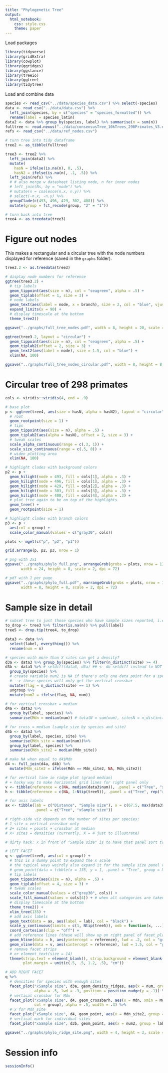```yaml
---
title: "Phylogenetic Tree"
output: 
  html_notebook:
    css: style.css
    theme: paper
---
```


Load packages

```r
library(tidyverse)
library(gridExtra)
library(cowplot)
library(ggridges)
library(ggstance)
library(treeio)
library(ggtree)
library(tidytree)
```

Load and combine data

```r
species <- read_csv("../data/species_data.csv") %>% select(-species)
data <- read_csv("../data/data.csv") %>% 
  left_join(species, by = c("species" = "species_formatted")) %>% 
  rename(label = species_latin)
data2 <- data %>% group_by(species, label) %>% summarise(n = sum(n))
fulltree <- read.nexus("../data/consensusTree_10kTrees_298Primates_V3.nex")
refs <- read_csv("../data/ref_nodes.csv")
```

```r
# turn tree into tidy dataframe
tree2 <- as_tibble(fulltree)

tree3 <- tree2 %>% 
  left_join(data2) %>% 
  mutate(
    hasN = ifelse(is.na(n), 0, .5),
    hasN2 = ifelse(is.na(n), .1, .5)) %>% 
  left_join(refs) %>% 
  # # also merge w datasheet listing node, n for inner nodes
  # left_join(Ns, by = "node") %>% 
  # mutate(n = coalesce(n.x, n.y)) %>% 
  # select(-n.x, -n.y) %>% 
  groupClade(c(493, 496, 429, 302, 408)) %>% 
  mutate(group = fct_recode(group, "2" = "1"))

# turn back into tree
tree4 <- as.treedata(tree3)
```

# Figure out nodes

This makes a rectangular and a circular tree with the node numbers displayed for reference (saved in the `graphs` folder).

```r
tree3.2 <- as.treedata(tree3)
```

```r
# display node numbers for reference
ggtree(tree3.2) +
  # tip labels
  geom_tippoint(aes(size = n), col = "seagreen", alpha = .5) +
  geom_tiplab(offset = 1, size = 3) +
  # node labels
  geom_text(aes(label = node, x = branch), size = 2, col = "blue", vjust = -.5) +
  expand_limits(x = 90) +
  # display timescale at the bottom
  theme_tree2()
```

```r
ggsave("../graphs/full_tree_nodes.pdf", width = 8, height = 20, scale = 2)
```

```r
ggtree(tree3.2, layout = "circular") +
  geom_tippoint(aes(size = n), col = "seagreen", alpha = .5) +
  geom_tiplab2(offset = 2, size = 3) +
  geom_text2(aes(label = node), size = 1.5, col = "blue") +
  xlim(NA, 100)
```

```r
ggsave("../graphs/full_tree_nodes_circular.pdf", width = 8, height = 8, scale = 2)
```

# Circular tree of 298 primates

```r
cols <- viridis::viridis(4, end = .9)
```

```r
# base plot
p <- ggtree(tree4, aes(size = hasN, alpha = hasN2), layout = "circular") +
  # root
  geom_rootpoint(size = 1) +
  # tips
  geom_tippoint(aes(size = n), alpha = .5) +
  geom_tiplab2(aes(alpha = hasN), offset = 2, size = 3) +
  # tweak scales
  scale_alpha_continuous(range = c(.3, 1)) +
  scale_size_continuous(range = c(.5, 8)) +
  # widen plotting area
  xlim(NA, 100)
```

```r
# highlight clades with background colors
p2 <- p + 
  geom_hilight(node = 493, fill = cols[1], alpha = .3) +
  geom_hilight(node = 496, fill = cols[1], alpha = .3) +
  geom_hilight(node = 429, fill = cols[2], alpha = .3) +
  geom_hilight(node = 303, fill = cols[3], alpha = .3) +
  geom_hilight(node = 408, fill = cols[4], alpha = .3) +
  # plot tree again to be on top of the highlights
  geom_tree() +
  geom_rootpoint(size = 1)
```

```r
# highlight clades with branch colors
p3 <- p + 
  aes(col = group) +
  scale_color_manual(values = c("gray30", cols))
```

```r
plots <- mget(c("p", "p2", "p3"))
```

```r
grid.arrange(p, p2, p3, nrow = 1)
```

```r
# png with 3x1
ggsave("../graphs/phylo_full.png", arrangeGrob(grobs = plots, nrow = 1), 
       width = 24, height = 8, scale = 2, dpi = 72)

# pdf with 1 per page
ggsave("../graphs/phylo_full.pdf", marrangeGrob(grobs = plots, nrow = 1, ncol = 1), 
       width = 8, height = 8, scale = 2, dpi = 72)
```

# Sample size in detail

```r
# subset tree to just those species who have sample sizes reported, i.e. those who were tested
to_drop <- tree3 %>% filter(is.na(n)) %>% pull(label)
tree5 <- drop.tip(tree4, to_drop)
```

```r
data3 <- data %>% 
  select(label, everything()) %>% 
  rename(num = n)

# species with more than X sites can get a density?
d3a <- data3 %>% group_by(species) %>% filter(n_distinct(site) >= 4)
d3b <- data3 %>% # setdiff(data3, d3a) ## <- do setdiff instead to NOT show points for densities
  group_by(species) %>% 
  # create variable num2 is NA if there's only one data point for a species
  # --> those species will only get the vertical crossbar
  mutate(flag = n_distinct(site) == 1) %>% 
  ungroup %>% 
  mutate(num2 = ifelse(flag, NA, num))

# for vertical crossbar = median
d4a <- data3 %>% 
  group_by(label, species) %>% 
  summarise(Mdn = median(num)) # totalN = sum(num), sitesN = n_distinct(site)

# for cross = median (sample size by species and site)
d4b <- data3 %>% 
  group_by(label, species, site) %>% 
  summarise(Mdn_site = median(num))%>% 
  group_by(label, species) %>% 
  summarise(Mdn_site2 = median(Mdn_site))

# make NA when equal to d4$Mdn
d4 <- full_join(d4a, d4b) %>% 
  mutate(Mdn_site2 = ifelse(Mdn == Mdn_site2, NA, Mdn_site2))

# for vertical line in ridge plot (grand median)
# + hacky way to make horizontal grid lines for right panel only
v <- tibble(reference = c(NA, median(data3$num)), .panel = c("Tree", "xSample size"))
h <- tibble(reference = c(NA, 1:Ntip(tree5)), .panel = c("Tree", rep("xSample size", Ntip(tree5))))

# for axis labels
ax <- tibble(lab = c("Distance", "Sample size"), x = c(67.5, max(data3$num)/2), y = -.3, 
             .panel = c("Tree", "xSample size"))
```

```r
# right-side viz depends on the number of sites per species:
# 1 site = vertical crossbar only
# 2+ sites = points + crossbar at median
# X+ sites = densities (currently, X = 4 just to illustrate)

# dirty hack: x in front of "Sample size" is to have that panel sort to the right (alphabetically) until I figure out why it doesn't just go by order. This cropped up as an issue when I added the dummy point for the x-axis expansion...

# LEFT FACET
q <- ggtree(tree5, aes(col = group)) +
  # this is a dummy point to expand the x scale
  # the typical ways weirdly also expand it for the sample size panel once that's added
  # geom_point(data = tibble(x = 135, y = 1, .panel = "Tree", group = NA)) +
  # tip labels
  geom_tippoint(aes(size = n), alpha = .5) +
  geom_tiplab(offset = 4, size = 3) +
  # tweak scales
  scale_color_manual(values = c("grey30", cols)) +
  scale_fill_manual(values = cols[4]) + # when all categories are taken: cols
  # display timescale at the bottom
  theme_tree2() +
  xlim_tree(135) +
  # add axis labels
  geom_text(data = ax, aes(label = lab), col = "black") +
  scale_y_continuous(limits = c(1, Ntip(tree5)), oob = function(x, ...) x) +
  coord_cartesian(clip = "off") +
  # add reference lines (these will show up on right panel of facet_plot only)
  geom_hline(data = h, aes(yintercept = reference), lwd = .2, col = "grey", alpha = .5) +
  geom_vline(data = v, aes(xintercept = reference), lwd = 1.5, col = "grey", alpha = .3) +
  # remove facet strips
  # or element_text(size = 14)
  theme(strip.text = element_blank(), strip.background = element_blank(),
        plot.margin = unit(c(.5, .5, 1.2, .5), "cm"))

# ADD RIGHT FACET
q %>% 
  # densities for species with enough sites
  facet_plot("xSample size", d3a, geom_density_ridges, aes(x = num, group = label, fill = group), 
             alpha = .5, lwd = .3, position = position_nudge(y = .1)) %>% 
  # vertical crossbar for Mdn
  facet_plot("xSample size", d4, geom_crossbarh, aes(x = Mdn, xmin = Mdn, xmax = Mdn, group = label, 
             col = group), alpha = .5, width = .3) %>%
  # x for Mdn_site
  facet_plot("xSample size", d4, geom_point, aes(x = Mdn_site2, group = label), shape = 4, size = 2, stroke = 1.5, alpha = .8) %>%
  # vertical mark for individual sites
  facet_plot("xSample size", d3b, geom_point, aes(x = num2, group = label), shape = "|", size = 3) #+
```

```r
ggsave("../graphs/phylo_ridge_site.png", width = 4, height = 3, scale = 2)
```

# Session info

```r
sessionInfo()
```


